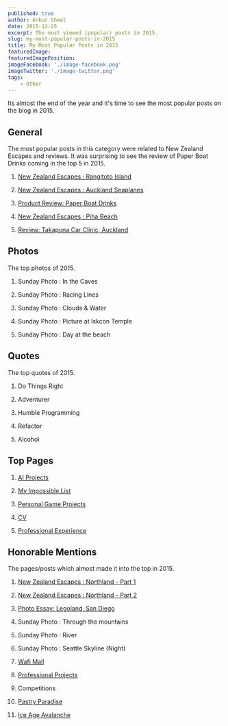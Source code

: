 ```yaml
---
published: true
author: Ankur Sheel
date: 2015-12-25
excerpt: The most viewed (popular) posts in 2015.
slug: my-most-popular-posts-in-2015
title: My Most Popular Posts in 2015
featuredImage:
featuredImagePosition:
imageFacebook: './image-facebook.png'
imageTwitter: './image-twitter.png'
tags:
    - Other
---
```


Its almost the end of the year and it's time to see the most popular posts on the blog in 2015.

## General

The most popular posts in this category were related to New Zealand Escapes and reviews. It was surprising to see the
review of Paper Boat Drinks coming in the top 5 in 2015.

1. [New Zealand Escapes : Rangitoto Island](../new-zealand-escapes-rangitoto-island)

1. [New Zealand Escapes : Auckland Seaplanes](../new-zealand-escapes-auckland-seaplanes)

1. [Product Review: Paper Boat Drinks](../product-review-paper-boat-drinks)

1. [New Zealand Escapes : Piha Beach](../new-zealand-escapes-piha-beach)

1. [Review: Takapuna Car Clinic, Auckland](../review-takapuna-car-clinic-auckland)

## Photos

The top photos of 2015.

1. Sunday Photo : In the Caves

1. Sunday Photo : Racing Lines

1. Sunday Photo : Clouds & Water

1. Sunday Photo : Picture at Iskcon Temple

1. Sunday Photo : Day at the beach

## Quotes

The top quotes of 2015.

1. Do Things Right

1. Adventurer

1. Humble Programming

1. Refactor

1. Alcohol

## Top Pages

1. [AI Projects](/cv/ai-projects)

1. [My Impossible List](/impossible-list)

1. [Personal Game Projects](/cv/personal-game-projects)

1. [CV](/cv)

1. [Professional Experience](/cv/professional-experience)

## Honorable Mentions

The pages/posts which almost made it into the top in 2015.

1. [New Zealand Escapes : Northland - Part 1](../new-zealand-escapes-northland-part-1)

1. [New Zealand Escapes : Northland - Part 2](../new-zealand-escapes-northland-part-2)

1. [Photo Essay: Legoland, San Diego](../photo-essay-legoland-san-diego)

1. Sunday Photo : Through the mountains

1. Sunday Photo : River

1. Sunday Photo : Seattle Skyline (Night)

1. [Wafi Mall](../wafi-mall)

1. [Professional Projects](/cv/professional-projects)

1. Competitions

1. [Pastry Paradise](/cv/professional-projects/pastry-paradise)

1. [Ice Age Avalanche](/cv/professional-projects/ice-age-avalanche)
